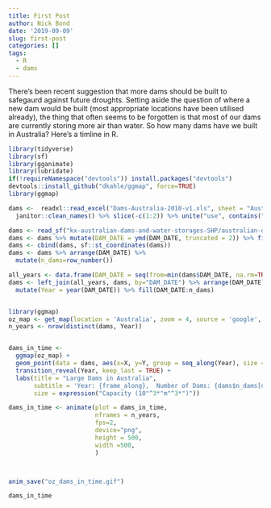 ```yaml
---
title: First Post
author: Nick Bond
date: '2019-09-09'
slug: first-post
categories: []
tags:
  - R
  - dams
---
```


There's been recent suggestion that more dams should be built to safegaurd against future droughts. Setting aside the question of where a new dam would be built (most appropriate locations have been utilised already), the thing that often seems to be forgotten is that most of our dams are currently storing more air than water. So how many dams have we built in Australia? Here's a timline in R.

```r
library(tidyverse)
library(sf)
library(gganimate)
library(lubridate)
if(!requireNamespace("devtools")) install.packages("devtools")
devtools::install_github("dkahle/ggmap", force=TRUE)
library(ggmap)
```

```R

dams <-  readxl::read_excel("Dams-Australia-2010-v1.xls", sheet = "Australia") %>%
  janitor::clean_names() %>% slice(-c(1:2)) %>% unite("use", contains("purpose"), sep = ", ")

dams <- read_sf("kx-australian-dams-and-water-storages-SHP/australian-dams-and-water-storages.shp")
dams <- dams %>% mutate(DAM_DATE = ymd(DAM_DATE, truncated = 2)) %>% filter(!is.na(DAM_DATE))
dams <- cbind(dams, sf::st_coordinates(dams))
dams <- dams %>% arrange(DAM_DATE) %>%
  mutate(n_dams=row_number())

all_years <- data.frame(DAM_DATE = seq(from=min(dams$DAM_DATE, na.rm=TRUE), to=as.Date(cut(Sys.Date(), "year")), by="year"))
dams <- left_join(all_years, dams, by="DAM_DATE") %>% arrange(DAM_DATE) %>%
  mutate(Year = year(DAM_DATE)) %>% fill(DAM_DATE:n_dams)


library(ggmap)
oz_map <- get_map(location = 'Australia', zoom = 4, source = 'google', maptype="satellite")
n_years <- nrow(distinct(dams, Year))


dams_in_time <-
  ggmap(oz_map) +
  geom_point(data = dams, aes(x=X, y=Y, group = seq_along(Year), size = CAPACITY), colour = "red", alpha=0.5) +
  transition_reveal(Year, keep_last = TRUE) +
  labs(title = "Large Dams in Australia", 
       subtitle = 'Year: {frame_along},  Number of Dams: {dams$n_dams[dams$Year == frame_along][1]}',
       size = expression("Capacity (10"^3*"m"^3*")"))

dams_in_time <- animate(plot = dams_in_time, 
                        nframes = n_years, 
                        fps=2, 
                        device="png", 
                        height = 500, 
                        width =500, 
                        )



anim_save("oz_dams_in_time.gif")

```


```r
dams_in_time
```

